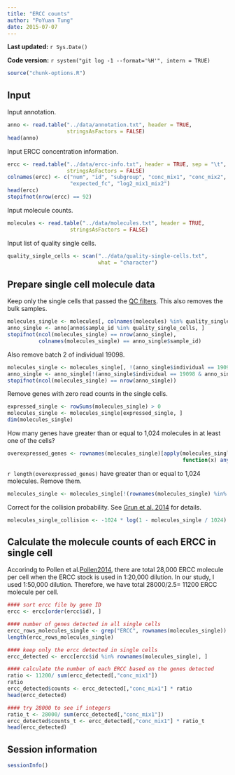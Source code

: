 ```yaml
---
title: "ERCC counts"
author: "PoYuan Tung"
date: 2015-07-07
---
```


**Last updated:** `r Sys.Date()`

**Code version:** `r system("git log -1 --format='%H'", intern = TRUE)`

```r
source("chunk-options.R")
```


## Input

Input annotation.

```r
anno <- read.table("../data/annotation.txt", header = TRUE,
                   stringsAsFactors = FALSE)
head(anno)
```

Input ERCC concentration information.

```r
ercc <- read.table("../data/ercc-info.txt", header = TRUE, sep = "\t",
                   stringsAsFactors = FALSE)
colnames(ercc) <- c("num", "id", "subgroup", "conc_mix1", "conc_mix2",
                    "expected_fc", "log2_mix1_mix2")
head(ercc)
stopifnot(nrow(ercc) == 92)
```

Input molecule counts.

```r
molecules <- read.table("../data/molecules.txt", header = TRUE,
                    stringsAsFactors = FALSE)
```

Input list of quality single cells.

```r
quality_single_cells <- scan("../data/quality-single-cells.txt",
                             what = "character")
```

## Prepare single cell molecule data

Keep only the single cells that passed the [QC filters](qc-cell-ipsc.html).
This also removes the bulk samples.

```r
molecules_single <- molecules[, colnames(molecules) %in% quality_single_cells]
anno_single <- anno[anno$sample_id %in% quality_single_cells, ]
stopifnot(ncol(molecules_single) == nrow(anno_single),
          colnames(molecules_single) == anno_single$sample_id)
```

Also remove batch 2 of individual 19098.

```r
molecules_single <- molecules_single[, !(anno_single$individual == 19098 & anno_single$batch == 2)]
anno_single <- anno_single[!(anno_single$individual == 19098 & anno_single$batch == 2), ]
stopifnot(ncol(molecules_single) == nrow(anno_single))
```

Remove genes with zero read counts in the single cells.

```r
expressed_single <- rowSums(molecules_single) > 0
molecules_single <- molecules_single[expressed_single, ]
dim(molecules_single)
```

How many genes have greater than or equal to 1,024 molecules in at least one of the cells?

```r
overexpressed_genes <- rownames(molecules_single)[apply(molecules_single, 1,
                                                        function(x) any(x >= 1024))]
```

`r length(overexpressed_genes)` have greater than or equal to 1,024 molecules.
Remove them.

```r
molecules_single <- molecules_single[!(rownames(molecules_single) %in% overexpressed_genes), ]
```

Correct for the collision probability.
See [Grun et al. 2014][Grun2014] for details.

```r
molecules_single_collision <- -1024 * log(1 - molecules_single / 1024)
```

[Grun2014]: http://www.nature.com/nmeth/journal/v11/n6/full/nmeth.2930.html#methods

## Calculate the molecule counts of each ERCC in single cell
Accorindg to Pollen et al.[Pollen2014], there are total 28,000 ERCC molecule per cell when the ERCC stock is used in 1:20,000 dilution. In our study, I used 1:50,000 dilution. Therefore, we have total 28000/2.5= 11200 ERCC molecule per cell.

[Pollen2014]: http://www.ncbi.nlm.nih.gov/pmc/articles/PMC4191988/

```r
#### sort ercc file by gene ID
ercc <- ercc[order(ercc$id), ]

#### number of genes detected in all single cells
ercc_rows_molecules_single <- grep("ERCC", rownames(molecules_single))
length(ercc_rows_molecules_single)

#### keep only the ercc detected in single cells
ercc_detected <- ercc[ercc$id %in% rownames(molecules_single), ]

#### calculate the number of each ERCC based on the genes detected
ratio <- 11200/ sum(ercc_detected[,"conc_mix1"])
ratio
ercc_detected$counts <- ercc_detected[,"conc_mix1"] * ratio
head(ercc_detected)

#### try 28000 to see if integers
ratio_t <- 28000/ sum(ercc_detected[,"conc_mix1"])
ercc_detected$counts_t <- ercc_detected[,"conc_mix1"] * ratio_t
head(ercc_detected)
```



## Session information

```r
sessionInfo()
```
